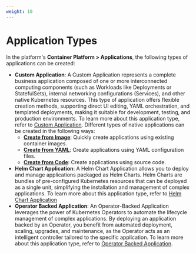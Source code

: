 ```yaml
---
weight: 10
---
```



# Application Types

In the platform's **Container Platform > Applications**, the following types of applications can be created:

- **Custom Application**: A Custom Application represents a complete business application composed of one or more interconnected computing components (such as Workloads like Deployments or StatefulSets), internal networking configurations (Services), and other native Kubernetes resources. This type of application offers flexible creation methods, supporting direct UI editing, YAML orchestration, and templated deployments, making it suitable for development, testing, and production environments. To learn more about this application type, refer to [Custom Application](./custom_application.mdx). Different types of native applications can be created in the following ways:
  - **[Create from Image](../create_applications/image_app.mdx)**: Quickly create applications using existing container images.
  - **[Create from YAML](../create_applications/yaml_app.mdx)**: Create applications using YAML configuration files.
  - **[Create from Code](../create_applications/s2i_app.mdx)**: Create applications using source code.
- **Helm Chart Application**: A Helm Chart Application allows you to deploy and manage applications packaged as Helm Charts. Helm Charts are bundles of pre-configured Kubernetes resources that can be deployed as a single unit, simplifying the installation and management of complex applications. To learn more about this application type, refer to [Helm Chart Application](../working_with_helm_charts.mdx#understandinghelm)
- **Operator Backed Application**: An Operator-Backed Application leverages the power of Kubernetes Operators to automate the lifecycle management of complex applications. By deploying an application backed by an Operator, you benefit from automated deployment, scaling, upgrades, and maintenance, as the Operator acts as an intelligent controller tailored to the specific application. To learn more about this application type, refer to [Operator Backed Application](../../building_application/create_applications/operator_app.mdx#UnderStandingoperatorbackedapplication).

